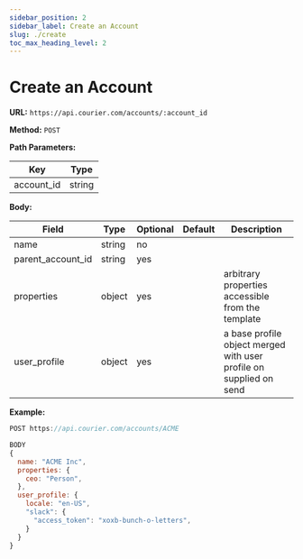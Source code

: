 ```yaml
---
sidebar_position: 2
sidebar_label: Create an Account
slug: ./create
toc_max_heading_level: 2
---
```


# Create an Account

**URL:** `https://api.courier.com/accounts/:account_id`

**Method:** `POST`

**Path Parameters:**

| Key        | Type   |
| ---------- | ------ |
| account_id | string |

**Body:**

| Field             | Type   | Optional | Default | Description                                                        |
| ----------------- | ------ | -------- | ------- | ------------------------------------------------------------------ |
| name              | string | no       |         |                                                                    |
| parent_account_id | string | yes      |         |                                                                    |
| properties        | object | yes      |         | arbitrary properties accessible from the template                  |
| user_profile      | object | yes      |         | a base profile object merged with user profile on supplied on send |

**Example:**

```js
POST https://api.courier.com/accounts/ACME

BODY
{
  name: "ACME Inc",
  properties: {
    ceo: "Person",
  },
  user_profile: {
    locale: "en-US",
    "slack": {
      "access_token": "xoxb-bunch-o-letters",
    }
  }
}
```
